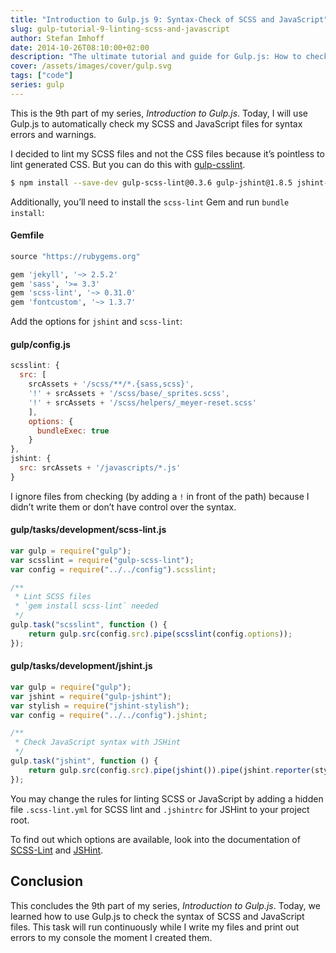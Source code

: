 ```yaml
---
title: "Introduction to Gulp.js 9: Syntax-Check of SCSS and JavaScript"
slug: gulp-tutorial-9-linting-scss-and-javascript
author: Stefan Imhoff
date: 2014-10-26T08:10:00+02:00
description: "The ultimate tutorial and guide for Gulp.js: How to check the syntax of SCSS and JavaScript files."
cover: /assets/images/cover/gulp.svg
tags: ["code"]
series: gulp
---
```


This is the 9th part of my series, _Introduction to Gulp.js_. Today, I will use Gulp.js to automatically check my SCSS and JavaScript files for syntax errors and warnings.

I decided to lint my SCSS files and not the CSS files because it’s pointless to lint generated CSS. But you can do this with [gulp-csslint](https://www.npmjs.com/package/gulp-csslint/).

```bash
$ npm install --save-dev gulp-scss-lint@0.3.6 gulp-jshint@1.8.5 jshint-stylish@2.0.1
```

Additionally, you’ll need to install the `scss-lint` Gem and run `bundle install`:

#### Gemfile

```ruby
source "https://rubygems.org"

gem 'jekyll', '~> 2.5.2'
gem 'sass', '>= 3.3'
gem 'scss-lint', '~> 0.31.0'
gem 'fontcustom', '~> 1.3.7'
```

Add the options for `jshint` and `scss-lint`:

#### gulp/config.js

```javascript
scsslint: {
  src: [
    srcAssets + '/scss/**/*.{sass,scss}',
    '!' + srcAssets + '/scss/base/_sprites.scss',
    '!' + srcAssets + '/scss/helpers/_meyer-reset.scss'
    ],
    options: {
      bundleExec: true
    }
},
jshint: {
  src: srcAssets + '/javascripts/*.js'
}
```

I ignore files from checking (by adding a `!` in front of the path) because I didn’t write them or don’t have control over the syntax.

#### gulp/tasks/development/scss-lint.js

```javascript
var gulp = require("gulp");
var scsslint = require("gulp-scss-lint");
var config = require("../../config").scsslint;

/**
 * Lint SCSS files
 * `gem install scss-lint` needed
 */
gulp.task("scsslint", function () {
	return gulp.src(config.src).pipe(scsslint(config.options));
});
```

#### gulp/tasks/development/jshint.js

```javascript
var gulp = require("gulp");
var jshint = require("gulp-jshint");
var stylish = require("jshint-stylish");
var config = require("../../config").jshint;

/**
 * Check JavaScript syntax with JSHint
 */
gulp.task("jshint", function () {
	return gulp.src(config.src).pipe(jshint()).pipe(jshint.reporter(stylish));
});
```

<Banner summary="Configuration of Syntax Check Tools">

You may change the rules for linting SCSS or JavaScript by adding a hidden file `.scss-lint.yml` for SCSS lint and `.jshintrc` for JSHint to your project root.

To find out which options are available, look into the documentation of [SCSS-Lint](https://github.com/brigade/scss-lint) and [JSHint](https://jshint.com/docs/).

</Banner>

## Conclusion

This concludes the 9th part of my series, _Introduction to Gulp.js_. Today, we learned how to use Gulp.js to check the syntax of SCSS and JavaScript files. This task will run continuously while I write my files and print out errors to my console the moment I created them.

<Figure>
	<MoreLink href="https://github.com/kogakure/gulp-tutorial" text="View Source on GitHub" />
</Figure>
